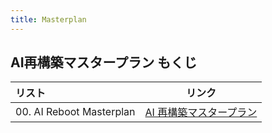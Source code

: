 ```yaml
---
title: Masterplan
---
```


## AI再構築マスタープラン もくじ

|リスト |リンク |
|:-- |-- |
|00. AI Reboot Masterplan |[AI 再構築マスタープラン](./masterplan/00-ai-reboot-master-plan) |

